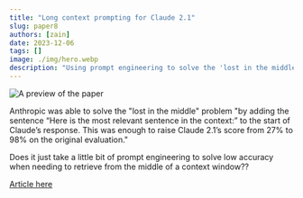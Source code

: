 ```yaml
---
title: "Long context prompting for Claude 2.1"
slug: paper8
authors: [zain]
date: 2023-12-06
tags: []
image: ./img/hero.webp
description: "Using prompt engineering to solve the 'lost in the middle' problem."
---
```

![A preview of the paper](./img/hero.webp)

<!-- truncate -->


Anthropic was able to solve the "lost in the middle" problem "by adding the sentence “Here is the most relevant sentence in the context:” to the start of Claude’s response. This was enough to raise Claude 2.1’s score from 27% to 98% on the original evaluation."

Does it just take a little bit of prompt engineering to solve low accuracy when needing to retrieve from the middle of a context window??

[Article here](https://anthropic.com/index/claude-2-1-prompting)

<!-- We could create a specific template for Paper Review's -->

<WhatNext />
